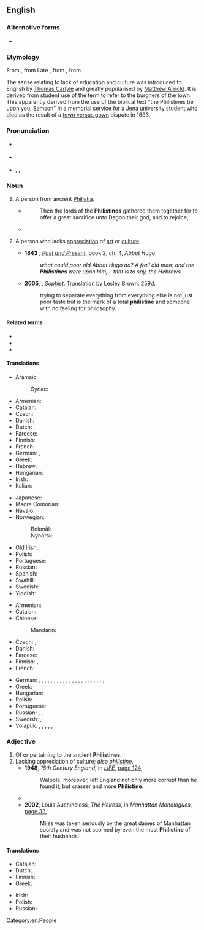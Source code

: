 {{also|philistine}}
{{was wotd|2009|January|16}}
==English==
{{wikipedia|Philistines|mul=Philistinism}}

===Alternative forms===
* {{l|en|philistine}} {{qualifier|the adjective and noun senses pertaining to lack of appreciation of culture}}

===Etymology===
From {{der|en|LL.|Philistinus}}, from Late {{der|en|grc|Φυλιστῖνοι}}, from {{der|en|he|פְּלִשְׁתִּים|tr=p'lishtím}}, from {{m|he|פְּלֶשֶׁת||Philistia|tr=p'léshet}}.

The sense relating to lack of education and culture was introduced to English by [[w:Thomas Carlyle|Thomas Carlyle]] and greatly popularised by [[w:Matthew Arnold|Matthew Arnold]]. It is derived from {{der|en|de|-}} student use of the term {{m|de|Philister|}} to refer to the burghers of the town. This apparently derived from the use of the biblical text "the Philistines be upon you, Samson" in a memorial service for a Jena university student who died as the result of a [[w:Town and gown|town versus gown]] dispute in 1693.

===Pronunciation===
* {{a|UK}} {{IPA|/ˈfɪl.ɪ.staɪn/|lang=en}}
* {{a|US}} {{IPA|/ˈfɪl.ɪ.staɪn/|/ˈfɪl.ə.stin/|/fɪˈlɪ.stin/|lang=en}}
* {{audio|en-us-Philistine.ogg|Audio (US)|lang=en}}, {{audio|en-us-Philistine-3.ogg|Audio (US)|lang=en}}, {{audio|en-us-Philistine-3.ogg|Audio (US)|lang=en}}

===Noun===
{{en-noun}}

# {{lb|en|usually|capitalized}} A person from ancient [[Philistia]].
#* {{RQ:Authorized Version|Judges|16|23}}
#*: Then the lords of the '''Philistines''' gathered them together for to offer a great sacrifice unto Dagon their god, and to rejoice;
#* {{quote-book|year=1898|author={{w|Winston Churchill (novelist)|Winston Churchill}}
|title={{w|The Celebrity}}|chapter=2
|passage=Sunning himself on the board steps, I saw for the first time Mr. Farquhar Fenelon Cooke. He was dressed out in broad gaiters and bright tweeds, like an English tourist, and his face might have belonged to Dagon, idol of the '''Philistines'''.}}
# {{lb|en|usually|uncapitalized}} A person who lacks [[appreciation]] of [[art]] or [[culture]].
#: {{ux|en|It is Shakespearean, you '''Philistine'''!}}
#* '''1843''' {{w|Thomas Carlyle}}, ''[[:w:Past and Present (book)|Past and Present]]'', book 2, ch. 4, ''Abbot Hugo''
#*: ''what could poor old Abbot Hugo do? A frail old man; and the '''Philistines''' were upon him, – that is to say, the Hebrews.''
#* '''2005''', {{w|Plato}}, ''Sophist''. Translation by Lesley Brown. [[w:Stephanus pagination|259d]].
#*: trying to separate everything from everything else is not just poor taste but is the mark of a total '''philistine''' and someone with no feeling for philosophy.

====Related terms====
* {{l|en|Palestine}}
* {{l|en|Philistia}}
* {{l|en|philistine}}

====Translations====
{{trans-top|person from Philistia}}
* Aramaic:
*: Syriac: {{t|syc|ܦܠܫܬܝ̈ܐ}}
* Armenian: {{t|hy|փղշտացի}}
* Catalan: {{t|ca|filisteu}}
* Czech: {{t|cs|Filištín|m}}
* Danish: {{t|da|filister}}
* Dutch: {{t+|nl|Filistijn|m}}, {{t|nl|Filistijnse|f}}
* Faroese: {{t|fo|filistari|m}}
* Finnish: {{t+|fi|filistealainen}}
* French: {{t+|fr|Philistin}}
* German: {{t+|de|Philister|m}}, {{t|de|Philisterin|f}}
* Greek: {{t|el|Φιλισταίος|m}}
* Hebrew: {{t|he|פלשתי|m|tr=P'lishti}}
* Hungarian: {{t+|hu|filiszteus}}
* Irish: {{t|ga|Filistíneach|m}}
* Italian: {{t+|it|filisteo|m}}
{{trans-mid}}
* Japanese: {{t|ja|ペリシテ人|tr=ペリシテじん, perishite-jin}}
* Maore Comorian: {{t|swb|Mufilistini|c1}}
* Navajo: {{t|nv|Filístiya diné}}
* Norwegian:
*: Bokmål: {{t+|nb|filister|m}}
*: Nynorsk: {{t|nn|filistar|m}}
* Old Irish: {{t|sga|filistín|m}}
* Polish: {{t+|pl|Filistyn|m}}
* Portuguese: {{t|pt|filisteu|m}}
* Russian: {{t+|ru|филисти́млянин|m}}
* Spanish: {{t|es|filisteo}}
* Swahili: {{t|sw|Mfilisti}}
* Swedish: {{t+|sv|filisté|c}}
* Yiddish: {{t|yi|פּלשתּי|m|tr=plishti}}
{{trans-bottom}}

{{trans-top|person lacking appreciation of culture}}
* Armenian: {{t|hy|փղշտացի}}
* Catalan: {{t|ca|filisteu}}
* Chinese:
*: Mandarin: {{t+|cmn|俗人|tr=súrén|sc=Hani}}
* Czech: {{t+|cs|barbar|m}}, {{t|cs|šosák|m}}
* Danish: {{t|da|spidsborger}}
* Faroese: {{t|fo|smáborgari|m}}
* Finnish: {{t+|fi|moukka}}, {{t|fi|filisteri}}
* French: {{t+|fr|philistin|m}}
{{trans-mid}}
* German: {{t+|de|Banause|m}}, {{t|de|Banausin|f}}, {{t+|de|Kulturbanause|m}}, {{t+|de|Kulturbanausin|f}}, {{t|de|Kunstbanause|m}}, {{t|de|Kunstbanausin|f}}, {{t+|de|Spießbürger|m}}, {{t+|de|Spießbürgerin|f}}, {{t+|de|Spießer|m}}, {{t|de|Spießerin|f}}, {{qualifier|Austrian}} {{t|de|Sumper|m}}, {{qualifier|Austrian}} {{t|de|Sumperin|f}}, {{t+|de|Barbar|m}}, {{t|de|Barbarin|f}}, {{t|de|Kunstbarbar|m}}, {{t|de|Kunstbarbarin|f}}, {{t+|de|Philister|m}}, {{t|de|Philisterin|f}}, {{t+|de|Prolet|m}}, {{t|de|Proletin|f}}, {{t+|de|Ignorant|m}}, {{t+|de|Ignorantin|f}}, {{t+|de|Primitivling|m}}
* Greek: {{t|el|φιλισταίος|m}}
* Hungarian: {{t|hu|filiszter}}
* Polish: {{t|pl|filister|m}}
* Portuguese: {{t|pt|filisteu|m}}
* Russian: {{t+|ru|фили́стер|m}}, {{t+|ru|обыва́тель|m}}, {{t+|ru|мещани́н|m}}
* Swedish: {{t+|sv|bracka}}, {{t+|sv|kälkborgare}}
* Volapük: {{qualifier|♂♀}} {{t+|vo|filistan}}, {{qualifier|♂}} {{t|vo|hifilistan}}, {{qualifier|♀}} {{t|vo|jifilistan}}, {{qualifier|collective ♂♀}} {{t+|vo|filistanef}}, {{qualifier|♂}} {{t|vo|hifilistanef}}, {{qualifier|♀}} {{t|vo|jifilistanef}}
{{trans-bottom}}

===Adjective===
{{en-adj}}

# Of or pertaining to the ancient '''Philistines'''.
# Lacking appreciation of culture; ''also [[philistine]]''.
#* '''1948''', ''18th Century England'', in ''[[w:Life (magazine)|LIFE]]'', [http://books.google.com.au/books?id=HUgEAAAAMBAJ&pg=PA124&dq=%22more%7Cmost+Philistine%22&hl=en&sa=X&ei=jEzjU4f3GYLe8AWEjILgDw&redir_esc=y#v=onepage&q=%22more%7Cmost%20Philistine%22&f=false page 124],
#*: Walpole, moreover, left England not only more corrupt than he found it, but crasser and more '''Philistine'''.
#* {{quote-text|year=1991|author=Nick Doll|title=Canoeist's Guide to the North East|page=25|url=http://books.google.com.au/books?id=FtcYIpq6KtoC&pg=PA25&dq=%22more%7Cmost+Philistine%22&hl=en&sa=X&ei=jEzjU4f3GYLe8AWEjILgDw&redir_esc=y#v=onepage&q=%22more%7Cmost%20Philistine%22&f=false|passage=Visitors to the area are strongly recommended to have a look around the castle, for even the most '''Philistine''' of wild water canoeists cannot fail to be impressed by the enormous armoury, fine paintings and wonderful furnishings that seem to outclass all other museums and castles in the North East.}}
#* '''2002''', Louis Auchincloss, ''The Heiress'', in ''Manhattan Monologues'', [http://books.google.com.au/books?id=HKgJpl-7oMcC&pg=PT44&dq=%22more%7Cmost+Philistine%22&hl=en&sa=X&ei=jEzjU4f3GYLe8AWEjILgDw&redir_esc=y#v=onepage&q=%22more%7Cmost%20Philistine%22&f=false page 33],
#*: Miles was taken seriously by the great dames of Manhattan society and was not scorned by even the most '''Philistine''' of their husbands.

====Translations====
{{trans-top|of or pertaining to the Philistines}}
* Catalan: {{t|ca|filisteu}}
* Dutch: {{t|nl|Filistijns}}
* Finnish: {{t+|fi|filistealainen}}
* Greek: {{t|el|φιλισταϊκός|m}}
{{trans-mid}}
* Irish: {{t|ga|Filistíneach}}
* Polish: {{t+|pl|filistyński|m}}
* Russian: {{t+|ru|филисти́мский}}
{{trans-bottom}}

{{trans-see|philistine}}

[[Category:en:People]]